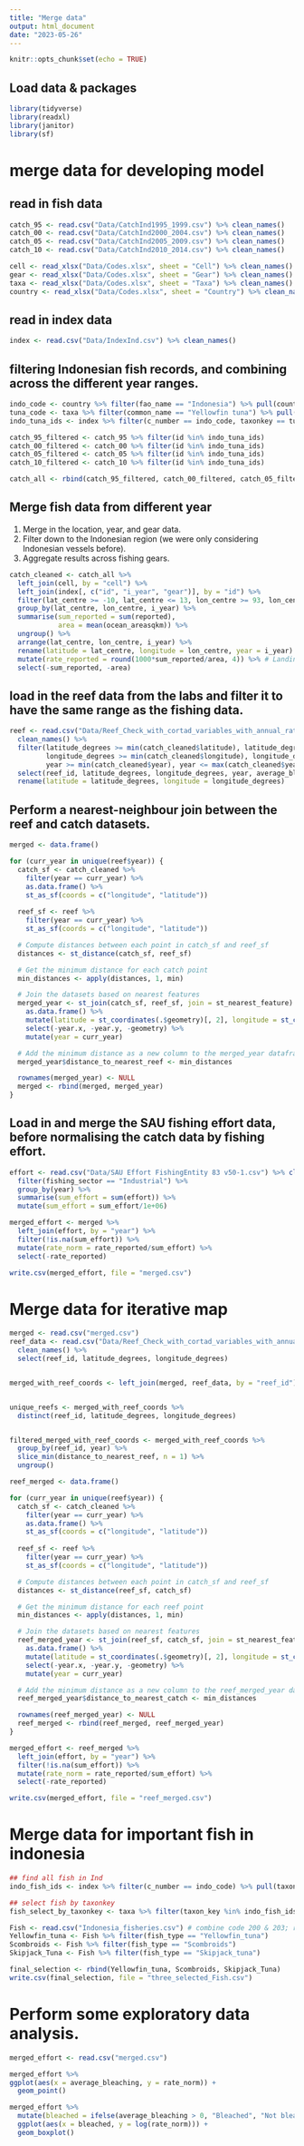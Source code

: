 ```yaml
---
title: "Merge data"
output: html_document
date: "2023-05-26"
---
```


```r
knitr::opts_chunk$set(echo = TRUE)
```

## Load data & packages

```r
library(tidyverse)
library(readxl)
library(janitor)
library(sf)
```
# merge data for developing model
## read in fish data
```r
catch_95 <- read.csv("Data/CatchInd1995_1999.csv") %>% clean_names()
catch_00 <- read.csv("Data/CatchInd2000_2004.csv") %>% clean_names()
catch_05 <- read.csv("Data/CatchInd2005_2009.csv") %>% clean_names()
catch_10 <- read.csv("Data/CatchInd2010_2014.csv") %>% clean_names()

cell <- read_xlsx("Data/Codes.xlsx", sheet = "Cell") %>% clean_names()
gear <- read_xlsx("Data/Codes.xlsx", sheet = "Gear") %>% clean_names()
taxa <- read_xlsx("Data/Codes.xlsx", sheet = "Taxa") %>% clean_names()
country <- read_xlsx("Data/Codes.xlsx", sheet = "Country") %>% clean_names()

```

## read in index data
```r
index <- read.csv("Data/IndexInd.csv") %>% clean_names()
```

## filtering Indonesian fish records, and combining across the different year ranges.
```r
indo_code <- country %>% filter(fao_name == "Indonesia") %>% pull(country)
tuna_code <- taxa %>% filter(common_name == "Yellowfin tuna") %>% pull(taxon_key) # sample to select Yellowfin tuna in indonesia
indo_tuna_ids <- index %>% filter(c_number == indo_code, taxonkey == tuna_code) %>% pull(id)

catch_95_filtered <- catch_95 %>% filter(id %in% indo_tuna_ids)
catch_00_filtered <- catch_00 %>% filter(id %in% indo_tuna_ids)
catch_05_filtered <- catch_05 %>% filter(id %in% indo_tuna_ids)
catch_10_filtered <- catch_10 %>% filter(id %in% indo_tuna_ids)

catch_all <- rbind(catch_95_filtered, catch_00_filtered, catch_05_filtered, catch_10_filtered)
```

## Merge fish data from different year
1. Merge in the location, year, and gear data.
2. Filter down to the Indonesian region (we were only considering Indonesian vessels before).
3. Aggregate results across fishing gears.
```r
catch_cleaned <- catch_all %>% 
  left_join(cell, by = "cell") %>% 
  left_join(index[, c("id", "i_year", "gear")], by = "id") %>% 
  filter(lat_centre >= -10, lat_centre <= 13, lon_centre >= 93, lon_centre <= 134) %>% 
  group_by(lat_centre, lon_centre, i_year) %>% 
  summarise(sum_reported = sum(reported),
            area = mean(ocean_areasqkm)) %>% 
  ungroup() %>% 
  arrange(lat_centre, lon_centre, i_year) %>% 
  rename(latitude = lat_centre, longitude = lon_centre, year = i_year) %>% 
  mutate(rate_reported = round(1000*sum_reported/area, 4)) %>% # Landings per 1000 square kilometres
  select(-sum_reported, -area)
```

## load in the reef data from the labs and filter it to have the same range as the fishing data.
```r
reef <- read.csv("Data/Reef_Check_with_cortad_variables_with_annual_rate_of_SST_change.csv") %>% 
  clean_names() %>% 
  filter(latitude_degrees >= min(catch_cleaned$latitude), latitude_degrees <= max(catch_cleaned$latitude), 
         longitude_degrees >= min(catch_cleaned$longitude), longitude_degrees <= max(catch_cleaned$longitude),
         year >= min(catch_cleaned$year), year <= max(catch_cleaned$year)) %>% 
  select(reef_id, latitude_degrees, longitude_degrees, year, average_bleaching, clim_sst) %>% 
  rename(latitude = latitude_degrees, longitude = longitude_degrees)
```

## Perform a nearest-neighbour join between the reef and catch datasets.
```r

merged <- data.frame()

for (curr_year in unique(reef$year)) {
  catch_sf <- catch_cleaned %>% 
    filter(year == curr_year) %>% 
    as.data.frame() %>% 
    st_as_sf(coords = c("longitude", "latitude"))
  
  reef_sf <- reef %>% 
    filter(year == curr_year) %>% 
    st_as_sf(coords = c("longitude", "latitude"))

  # Compute distances between each point in catch_sf and reef_sf
  distances <- st_distance(catch_sf, reef_sf)

  # Get the minimum distance for each catch point
  min_distances <- apply(distances, 1, min)

  # Join the datasets based on nearest features
  merged_year <- st_join(catch_sf, reef_sf, join = st_nearest_feature) %>% 
    as.data.frame() %>% 
    mutate(latitude = st_coordinates(.$geometry)[, 2], longitude = st_coordinates(.$geometry)[, 1]) %>% 
    select(-year.x, -year.y, -geometry) %>% 
    mutate(year = curr_year)

  # Add the minimum distance as a new column to the merged_year dataframe
  merged_year$distance_to_nearest_reef <- min_distances

  rownames(merged_year) <- NULL
  merged <- rbind(merged, merged_year)
}
```

## Load in and merge the SAU fishing effort data, before normalising the catch data by fishing effort.
```r
effort <- read.csv("Data/SAU Effort FishingEntity 83 v50-1.csv") %>% clean_names() %>% 
  filter(fishing_sector == "Industrial") %>% 
  group_by(year) %>% 
  summarise(sum_effort = sum(effort)) %>% 
  mutate(sum_effort = sum_effort/1e+06)

merged_effort <- merged %>% 
  left_join(effort, by = "year") %>% 
  filter(!is.na(sum_effort)) %>% 
  mutate(rate_norm = rate_reported/sum_effort) %>% 
  select(-rate_reported)

write.csv(merged_effort, file = "merged.csv")
```

# Merge data for iterative map
```r
merged <- read.csv("merged.csv")
reef_data <- read.csv("Data/Reef_Check_with_cortad_variables_with_annual_rate_of_SST_change.csv") %>%
  clean_names() %>%
  select(reef_id, latitude_degrees, longitude_degrees)


merged_with_reef_coords <- left_join(merged, reef_data, by = "reef_id")


unique_reefs <- merged_with_reef_coords %>%
  distinct(reef_id, latitude_degrees, longitude_degrees)


filtered_merged_with_reef_coords <- merged_with_reef_coords %>%
  group_by(reef_id, year) %>%
  slice_min(distance_to_nearest_reef, n = 1) %>%
  ungroup()

reef_merged <- data.frame()

for (curr_year in unique(reef$year)) {
  catch_sf <- catch_cleaned %>% 
    filter(year == curr_year) %>% 
    as.data.frame() %>% 
    st_as_sf(coords = c("longitude", "latitude"))
  
  reef_sf <- reef %>% 
    filter(year == curr_year) %>% 
    st_as_sf(coords = c("longitude", "latitude"))

  # Compute distances between each point in catch_sf and reef_sf
  distances <- st_distance(reef_sf, catch_sf)

  # Get the minimum distance for each reef point
  min_distances <- apply(distances, 1, min)

  # Join the datasets based on nearest features
  reef_merged_year <- st_join(reef_sf, catch_sf, join = st_nearest_feature) %>% 
    as.data.frame() %>% 
    mutate(latitude = st_coordinates(.$geometry)[, 2], longitude = st_coordinates(.$geometry)[, 1]) %>% 
    select(-year.x, -year.y, -geometry) %>% 
    mutate(year = curr_year)

  # Add the minimum distance as a new column to the reef_merged_year dataframe
  reef_merged_year$distance_to_nearest_catch <- min_distances

  rownames(reef_merged_year) <- NULL
  reef_merged <- rbind(reef_merged, reef_merged_year)
}

merged_effort <- reef_merged %>% 
  left_join(effort, by = "year") %>% 
  filter(!is.na(sum_effort)) %>% 
  mutate(rate_norm = rate_reported/sum_effort) %>% 
  select(-rate_reported)

write.csv(merged_effort, file = "reef_merged.csv")
```

# Merge data for important fish in indonesia
```r
## find all fish in Ind
indo_fish_ids <- index %>% filter(c_number == indo_code) %>% pull(taxonkey)

## select fish by taxonkey
fish_select_by_taxonkey <- taxa %>% filter(taxon_key %in% indo_fish_ids)

Fish <- read.csv("Indonesia_fisheries.csv") # combine code 200 & 203; repeat code from line 40 - 133 to get all fish in Indonesia
Yellowfin_tuna <- Fish %>% filter(fish_type == "Yellowfin_tuna")
Scombroids <- Fish %>% filter(fish_type == "Scombroids")
Skipjack_Tuna <- Fish %>% filter(fish_type == "Skipjack_tuna")

final_selection <- rbind(Yellowfin_tuna, Scombroids, Skipjack_Tuna)
write.csv(final_selection, file = "three_selected_Fish.csv")
```

# Perform some exploratory data analysis.
```r
merged_effort <- read.csv("merged.csv")

merged_effort %>% 
ggplot(aes(x = average_bleaching, y = rate_norm)) +
  geom_point()

merged_effort %>% 
  mutate(bleached = ifelse(average_bleaching > 0, "Bleached", "Not bleached")) %>% 
  ggplot(aes(x = bleached, y = log(rate_norm))) +
  geom_boxplot()
```